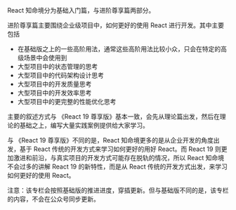 React 知命境分为基础入门篇，与进阶尊享篇两部分。

进阶尊享篇主要围绕企业级项目中，如何更好的使用 React 进行开发。其中主要包括

+ 在基础版之上的一些高阶用法，通常这些高阶用法比较小众，只会在特定的高级场景中会使用到
+ 大型项目中的状态管理的思考
+ 大型项目中的代码架构设计思考
+ 大型项目中的开发质量思考
+ 大型项目中的开发效率思考
+ 大型项目中的更完整的性能优化思考

主要的叙述方式与 《React 19 尊享版》基本一致，会先从理论篇出发，然后在理论的基础之上，编写大量实践案例提供给大家学习。

与 《React 19 尊享版》不同的是，React 知命境更多的是从企业开发的角度出发，基于 React 传统的开发方式来学习如何更好的用好 React。而 React 19 则更加激进和前沿，与真实项目的开发方式可能存在脱轨的情况，所以 React 知命境不会过多的讲解 React 19 的新特性，而是从 React 传统的开发方式出发，来学习如何更好的使用 React。

注意：该专栏会按照基础版的推进进度，穿插更新。但与基础版不同的是，该专栏的内容，不会在公众号同步更新。